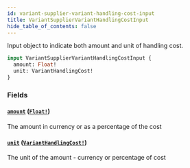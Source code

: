 ```yaml
---
id: variant-supplier-variant-handling-cost-input
title: VariantSupplierVariantHandlingCostInput
hide_table_of_contents: false
---
```



Input object to indicate both amount and unit of handling cost.

```graphql
input VariantSupplierVariantHandlingCostInput {
  amount: Float!
  unit: VariantHandlingCost!
}
```


### Fields

#### [`amount`](#) ([`Float!`](/developers/demandhq-apis/demand-api/graphql/reference/scalars/float))

The amount in currency or as a percentage of the cost


#### [`unit`](#) ([`VariantHandlingCost!`](/developers/demandhq-apis/demand-api/graphql/reference/enums/variant-handling-cost))

The unit of the amount - currency or percentage of cost




